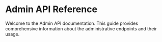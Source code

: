 # Admin API Reference

Welcome to the Admin API documentation. This guide provides comprehensive information about the administrative endpoints and their usage.
